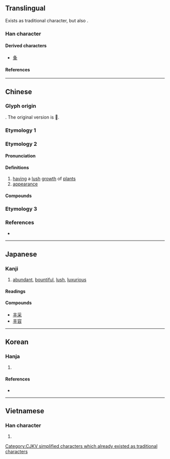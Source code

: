 {{also|丯|圭|主|豐}}
{{character info}}
==Translingual==
{{stroke order|type=animate}}

Exists as traditional character, but also {{Han simp|f=豈|t=&nbsp;|f2=丰|t2=&nbsp;}}.
{{Han simplified forms|豐|豊|丰}}

===Han character===
{{Han char|rn=2|rad=丨|as=03|sn=4|four=50000|canj=QJ|ids=⿻三丨(GJK),⿻丿𰀁(TV)}}

====Derived characters====
* [[夆]]

====References====
{{Han ref|kx=0079.080|dkj=00076|dj=0161.030|hdz=10028.070|uh=4E30}}

----

==Chinese==

===Glyph origin===
{{Han etym}}
{{liushu|p}}. The original version is 𡴀.

===Etymology 1===
{{zh-see|豐}}

===Etymology 2===
{{zh-forms}}

====Pronunciation====
{{zh-pron
|m=fēng
|c=fung1
|mc=y
|oc=y
|cat=a,n
}}

====Definitions====
{{zh-hanzi}}

# [[having]] a [[lush]] [[growth]] of [[plant]]s
# [[appearance]]

====Compounds====
{{zh-der|丰神俊美|張三丰|丰姿綽約|丰采:fēngcǎi|丰神|丰姿冶麗|丰標不凡|丰神飄灑|丰韻|丰姿|丰儀|丰茸|丰情|丰度|丰神綽約}}

===Etymology 3===
{{zh-see|丯|v}}

===References===
* {{R:twedu|B00007}}

----

==Japanese==

===Kanji===
{{ja-kanji|grade=uc|rs=丨03}}

# [[abundant]], [[bountiful]], [[lush]], [[luxurious]]

====Readings====
{{ja-readings
|goon=ふ, ぶ
|kanon=ほう, ふう
|kanyoon=ぼう
|kun=みめよ-い, しげ-る
}}

====Compounds====
* [[丰采]]
* [[丰容]]

----

==Korean==

===Hanja===
{{ko-hanja|예쁘다|예쁠|봉}}

# {{rfdef|ko|sort=丨03}}

====References====
* {{Hanja ref|nav=13678}}

----

==Vietnamese==

===Han character===
{{vi-readings|reading=[[phong]]|rs=丨03}}

# {{rfdef|vi|sort=丨03}}

[[Category:CJKV simplified characters which already existed as traditional characters]]